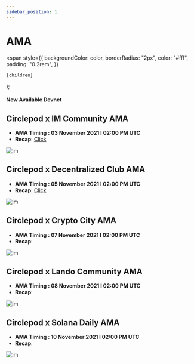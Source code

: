 ```yaml
---
sidebar_position: 1
---
```


# AMA

  <span
    style={{
      backgroundColor: color,
      borderRadius: "2px",
      color: "#fff",
      padding: "0.2rem",
    }}
  >
    {children}
  </span>
);

#### New Available <Highlight color="#25c2a0">Devnet</Highlight>

## Circlepod x IM Community AMA
- **AMA Timing : 03 November 2021 l 02:00 PM UTC**
- **Recap**: [Click](https://medium.com/circlepod-labs/circlepod-x-im-community-ama-recap-fa1bbfda480e) 

![im](/img//public-event/ama/im.jpg)

## Circlepod x Decentralized Club AMA
- **AMA Timing : 05 November 2021 l 02:00 PM UTC**
- **Recap**: [Click](https://medium.com/circlepod-labs/circlepod-x-decentralized-club-recap-d82dddeb6e92) 

![im](/img//public-event/ama/ama.png)

## Circlepod x Crypto City AMA
- **AMA Timing : 07 November 2021 l 02:00 PM UTC**
- **Recap**: 

![im](/img//public-event/ama/crptocity.png)

## Circlepod x Lando Community AMA
- **AMA Timing : 08 November 2021 l 02:00 PM UTC**
- **Recap**: 

![im](/img//public-event/ama/lando.jpg)

## Circlepod x Solana Daily AMA
- **AMA Timing : 10 November 2021 l 02:00 PM UTC**
- **Recap**: 

![im](/img//public-event/ama/solana.png)